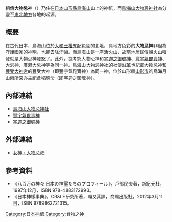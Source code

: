 相傳'''大物忌神'''（{{lang|ja|オオモノイミノカミ}}）乃住在[[日本|日本]][[山形縣|山形縣]][[鳥海山|鳥海山]]山上的神祇，而[[鳥海山大物忌神社|鳥海山大物忌神社]]為分靈至[[东北地方_(日本)|東北地方]]各地的起源。

== 概要 ==
在古代日本，鳥海山位於[[大和王權|大和王權]]支配範圍的北境，具地方色彩的'''大物忌神'''非但為守護[[國家|國家]]的神明，也能去除[[霉氣|汙穢]]。而鳥海山是一座[[活火山|活火山]]，故當地居民傳說火山噴發就是大物忌神發怒了。此外，據考究大物忌神和[[宇迦之御魂神|宇迦之御魂神]]、[[豐宇氣毘賣神|豐宇氣毘賣神]]、大忌神、[[廣瀨大社|廣瀨大忌神]]等為同一神。鳥海山大物忌神社的社傳沿革也記載大物忌神和[[豐受大神宮|豐受大神宮]]的豐受大神（即豐宇氣毘賣神）為同一神，位於山形縣[[山形市|山形市]]的鳥海月山兩所宮亦主祀倉稻魂命（即宇迦之御魂神）。

== 內部連結 ==
* [[鳥海山大物忌神社|鳥海山大物忌神社]]
* [[豐宇氣毘賣神|豐宇氣毘賣神]]
* [[宇迦之御魂神|宇迦之御魂神]]

== 外部連結 ==
* {{ja}}[https://web.archive.org/web/20160304190101/http://members3.jcom.home.ne.jp/sadabe/oni-megami/oni-megami-5-4.htm 女神・大物忌命]

== 參考資料 ==
* 《八百万の神々 日本の神霊たちのプロフィール》，戶部民夫著，新紀元社，1997年12月，ISBN 978-4883172993。
* 《日本神樣事典》，CR&LF研究所著，賴又萁譯，商周出版社，2012年3月11日，ISBN 9789862721315。
{{Reflist}}

[[Category:日本神祇|Category:日本神祇]]
[[Category:食物之神|Category:食物之神]]